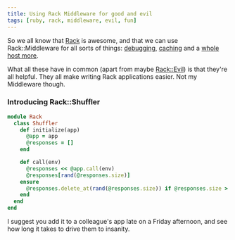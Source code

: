 ```yaml
---
title: Using Rack Middleware for good and evil
tags: [ruby, rack, middleware, evil, fun]
---
```

So we all know that [Rack](http://rack.rubyforge.org/) is awesome, and that we can use Rack::Middleware for all sorts of things: [debugging](http://github.com/brynary/rack-bug/tree/master), [caching](http://tomayko.com/src/rack-cache/) and a [whole host more](http://github.com/rack/rack-contrib/tree/master).

What all these have in common (apart from maybe [Rack::Evil](http://github.com/rack/rack-contrib/blob/8b6323c8eecc8279088987c52b27dda5d4cadf7b/lib/rack/contrib/evil.rb)) is that they're all helpful.  They all make writing Rack applications easier.  Not my Middleware though.

### Introducing Rack::Shuffler ###

```ruby
module Rack
  class Shuffler
    def initialize(app)
      @app = app
      @responses = []
    end

    def call(env)
      @responses << @app.call(env)
      @responses[rand(@responses.size)]
    ensure
      @responses.delete_at(rand(@responses.size)) if @responses.size > 100
    end
  end
end
```

I suggest you add it to a colleague's app late on a Friday afternoon, and see how long it takes to drive them to insanity.
